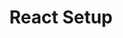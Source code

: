 ---
title: React Setup
description: A complete guide to integrating Okto into your React applications. 
full: false
---